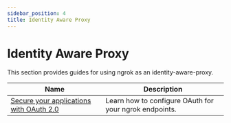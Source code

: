 ```yaml
---
sidebar_position: 4
title: Identity Aware Proxy
---
```


# Identity Aware Proxy

This section provides guides for using ngrok as an identity-aware-proxy.

| Name                                                              | Description                                            |
| ----------------------------------------------------------------- | ------------------------------------------------------ |
| [Secure your applications with OAuth 2.0](securing-with-oauth.md) | Learn how to configure OAuth for your ngrok endpoints. |
